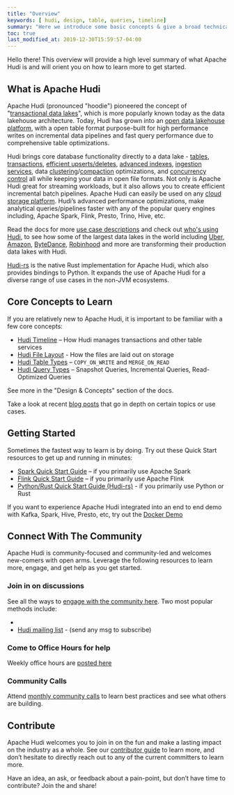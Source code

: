 ```yaml
---
title: "Overview"
keywords: [ hudi, design, table, queries, timeline]
summary: "Here we introduce some basic concepts & give a broad technical overview of Hudi"
toc: true
last_modified_at: 2019-12-30T15:59:57-04:00
---
```



Hello there! This overview will provide a high level summary of what Apache Hudi is and will orient you on
how to learn more to get started.

## What is Apache Hudi

Apache Hudi (pronounced "hoodie") pioneered the concept of "[transactional data lakes](https://www.uber.com/blog/hoodie/)", which is more popularly known today as
the data lakehouse architecture. Today, Hudi has grown into an [open data lakehouse platform](/blog/2021/07/21/streaming-data-lake-platform), with a open table format purpose-built for high performance writes on
incremental data pipelines and fast query performance due to comprehensive table optimizations.

Hudi brings core database functionality directly to a data lake - [tables](/docs/next/sql_ddl),
[transactions](/docs/next/timeline), [efficient upserts/deletes](/docs/next/write_operations), [advanced indexes](/docs/next/indexing),
[ingestion services](/docs/hoodie_streaming_ingestion), data [clustering](/docs/next/clustering)/[compaction](/docs/next/compaction) optimizations,
and [concurrency control](/docs/next/concurrency_control) all while keeping your data in open file formats. Not only is Apache Hudi great for streaming workloads,
but it also allows you to create efficient incremental batch pipelines. Apache Hudi can easily be used on any [cloud storage platform](/docs/cloud).
Hudi’s advanced performance optimizations, make analytical queries/pipelines faster with any of the popular query engines including, Apache Spark, Flink, Presto, Trino, Hive, etc.

Read the docs for more [use case descriptions](/docs/use_cases) and check out [who's using Hudi](/powered-by), to see how some of the
largest data lakes in the world including [Uber](https://eng.uber.com/uber-big-data-platform/), [Amazon](https://aws.amazon.com/blogs/big-data/how-amazon-transportation-service-enabled-near-real-time-event-analytics-at-petabyte-scale-using-aws-glue-with-apache-hudi/),
[ByteDance](http://hudi.apache.org/blog/2021/09/01/building-eb-level-data-lake-using-hudi-at-bytedance),
[Robinhood](https://s.apache.org/hudi-robinhood-talk) and more are transforming their production data lakes with Hudi.


[Hudi-rs](https://github.com/apache/hudi-rs) is the native Rust implementation for Apache Hudi, which also provides bindings to Python. It
expands the use of Apache Hudi for a diverse range of use cases in the non-JVM ecosystems.

## Core Concepts to Learn

If you are relatively new to Apache Hudi, it is important to be familiar with a few core concepts:
- [Hudi Timeline](/docs/next/timeline) – How Hudi manages transactions and other table services
- [Hudi File Layout](/docs/next/file_layouts) - How the files are laid out on storage
- [Hudi Table Types](/docs/next/table_types) – `COPY_ON_WRITE` and `MERGE_ON_READ`
- [Hudi Query Types](/docs/next/table_types#query-types) – Snapshot Queries, Incremental Queries, Read-Optimized Queries

See more in the "Design & Concepts" section of the docs.

Take a look at recent [blog posts](/blog) that go in depth on certain topics or use cases.

## Getting Started

Sometimes the fastest way to learn is by doing. Try out these Quick Start resources to get up and running in minutes:

- [Spark Quick Start Guide](/docs/quick-start-guide) – if you primarily use Apache Spark
- [Flink Quick Start Guide](/docs/flink-quick-start-guide) – if you primarily use Apache Flink
- [Python/Rust Quick Start Guide (Hudi-rs)](/docs/python-rust-quick-start-guide) - if you primarily use Python or Rust

If you want to experience Apache Hudi integrated into an end to end demo with Kafka, Spark, Hive, Presto, etc, try out the [Docker Demo](/docs/docker_demo)

## Connect With The Community
Apache Hudi is community-focused and community-led and welcomes new-comers with open arms. Leverage the following
resources to learn more, engage, and get help as you get started.

### Join in on discussions
See all the ways to [engage with the community here](/community/get-involved). Two most popular methods include:
- <SlackCommunity title="Hudi Slack Channel"/>
- [Hudi mailing list](mailto:users-subscribe@hudi.apache.org) - (send any msg to subscribe)

### Come to Office Hours for help
Weekly office hours are [posted here](/community/office_hours)

### Community Calls
Attend [monthly community calls](/community/syncs#monthly-community-call) to learn best practices and see what others are building.

## Contribute
Apache Hudi welcomes you to join in on the fun and make a lasting impact on the industry as a whole. See our
[contributor guide](/contribute/how-to-contribute) to learn more, and don’t hesitate to directly reach out to any of the
current committers to learn more.

Have an idea, an ask, or feedback about a pain-point, but don’t have time to contribute? Join the <SlackCommunity title="Hudi Slack Channel"/>
and share!
